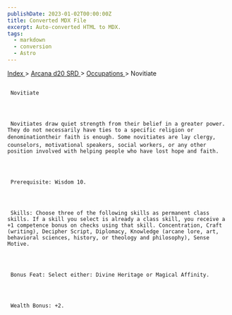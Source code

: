 ```yaml
---
publishDate: 2023-01-02T00:00:00Z
title: Converted MDX File
excerpt: Auto-converted HTML to MDX.
tags:
  - markdown
  - conversion
  - Astro
---
```


[
Index
](-index) >
[
Arcana d20 SRD
](arcana-d20-srd-index) >
[
Occupations
](arcana-d20-srd-occupations-index) > Novitiate

##

     Novitiate




     Novitiates draw quiet strength from their belief in a greater power. They do not necessarily have ties to a specific religion or denominationtheir faith is enough. Some novitiates are lay clergy, counselors, motivational speakers, social workers, or any other position involved with helping people who have lost hope and faith.




     Prerequisite: Wisdom 10.




     Skills: Choose three of the following skills as permanent class skills. If a skill you select is already a class skill, you receive a +1 competence bonus on checks using that skill. Concentration, Craft (writing), Decipher Script, Diplomacy, Knowledge (arcane lore, art, behavioral sciences, history, or theology and philosophy), Sense Motive.




     Bonus Feat: Select either: Divine Heritage or Magical Affinity.




     Wealth Bonus: +2.
